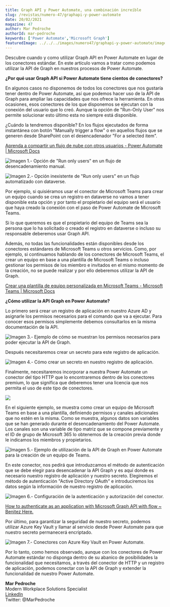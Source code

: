 ```yaml
---
title: Graph API y Power Automate, una combinación increíble
slug: /revistas/numero-47/graphapi-y-power-automate
date: 20/02/2021
magazine: 47
author: Mar Pedroche
authorId: mar-pedroche
keywords: ['Power Automate','Microsoft Graph']
featuredImage: ../../../images/numero47/graphapi-y-power-automate/image1.png
---
```




<ArticleHeader frontmatter={props.pageContext.frontmatter} />



Descubre cuando y como utilizar Graph API en Power Automate en lugar de
los conectores estándar. En este artículo vamos a tratar como podemos
utilizar la API de Graph en nuestros procesos de Power Automate.

**¿Por qué usar Graph API si Power Automate tiene cientos de conectores?**

En algunos casos no disponemos de todos los conectores que nos gustaría
tener dentro de Power Automate, así que podemos hacer uso de la API de
Graph para ampliar las capacidades que nos ofrece la herramienta. En
otras ocasiones, esos conectores de los que disponemos se ejecutan con
la conexión del usuario que lo creó. Aunque la opción de "Run-Only User"
nos permite solucionar esto último esta no siempre está disponible.

¿Cuándo la tendremos disponible? En los flujos ejecutados de forma
instantánea con botón "Manually trigger a flow" o en aquellos flujos que
se generen desde SharePoint con el desencadenador "For a selected item".

[Aprenda a compartir un flujo de nube con otros usuarios - Power Automate | Microsoft Docs](https://docs.microsoft.com/es-es/power-automate/create-team-flows)

![**Imagen** **1.- Opción de "Run only users" en un flujo de desencadenamiento manual.**](../../../images/numero47/graphapi-y-power-automate/image1.png)



![**Imagen** **2.- Opción inexistente de "Run only users" en un flujo automatizado con dataverse.**](../../../images/numero47/graphapi-y-power-automate/image2.png)



Por ejemplo, si quisiéramos usar el conector de Microsoft Teams para
crear un equipo cuando se crea un registro en dataverse no vamos a tener
disponible esta opción y por tanto el propietario del equipo será el
usuario que haya creado la conexión con el paso de Power Automate de
Microsoft Teams.

Si lo que queremos es que el propietario del equipo de Teams sea la
persona que lo ha solicitado o creado el registro en dataverse o incluso
su responsable deberemos usar Graph API.

Además, no todas las funcionalidades están disponibles desde los
conectores estándares de Microsoft Teams u otros servicios. Como, por
ejemplo, si continuamos hablando de los conectores de Microsoft Teams,
el crear un equipo en base a una plantilla de Microsoft Teams o incluso
gestionar los permisos de los miembro e invitados en el mismo momento de
la creación, no se puede realizar y por ello deberemos utilizar la API
de Graph.

[Crear una plantilla de equipo personalizada en Microsoft Teams - Microsoft Teams | Microsoft Docs](https://docs.microsoft.com/es-es/microsoftteams/create-a-team-template#:~:text=Inicie%20sesi%C3%B3n%20en%20el%20centro%20de%20administraci%C3%B3n%20de%20Teams.&text=En%20el%20navegaci%C3%B3n%20izquierdo%2C%20expanda,Haga%20clic%20en%20Agregar%20.)

**¿Cómo utilizar la API Graph en Power Automate?**

Lo primero será crear un registro de aplicación en nuestro Azure AD y
asignarle los permisos necesarios para el comando que va a ejecutar.
Para conocer esos permisos simplemente debemos consultarlos en la misma
documentación de la API.

![**Imagen** **3.- Ejemplo de cómo se muestran los permisos necesarios para poder ejecutar la API de Graph.**](../../../images/numero47/graphapi-y-power-automate/image3.png)


Después necesitaremos crear un secreto para este registro de aplicación.

![**Imagen** **4.- Cómo crear un secreto en nuestro registro de aplicación.**](../../../images/numero47/graphapi-y-power-automate/image4.png)



Finalmente, necesitaremos incorporar a nuestra Power Automate un
conector del tipo HTTP que lo encontraremos dentro de los conectores
premium, lo que significa que deberemos tener una licencia que nos
permita el uso de este tipo de conectores.

![](../../../images/numero47/graphapi-y-power-automate/image5.png)

En el siguiente ejemplo, se muestra como crear un equipo de Microsoft
Teams en base a una plantilla, definiendo permisos y canales adicionales
que no estén en la misma. Como se muestra, algunos datos son variables
que se han generado durante el desencadenamiento del Power Automate. Los
canales son una variable de tipo matriz que se compone previamente y el
ID de grupo de Microsoft 365 lo obtenemos de la creación previa donde le
indicamos los miembros y propietarios.

![**Imagen** **5.- Ejemplo de utilización de la API de Graph en Power Automate para la creación de un equipo de Teams.**](../../../images/numero47/graphapi-y-power-automate/image6.png)


En este conector, nos pedirá que introduzcamos el método de
autenticación que se debe elegir para desencadenar la API Graph y es
aquí donde es necesario nuestro registro de aplicación y nuestro
secreto. Elegiremos el método de autenticación "Active Directory OAuth"
e introduciremos los datos según la información de nuestro registro de
aplicación.

![**Imagen** **6.- Configuración de la autenticación y autorización del conector.**](../../../images/numero47/graphapi-y-power-automate/image7.png)



[How to authenticate as an application with Microsoft Graph API with flow ~ Benitez Here.](https://benitezhere.blogspot.com/2020/12/%20how-to-authenticate-as-application-with-microsoft-graph-api-with-flow.html)

Por último, para garantizar la seguridad de nuestro secreto, podemos
utilizar Azure Key Vault y llamar al servicio desde Power Automate para
que nuestro secreto permanecerá encriptado.

![**Imagen** **7.- Conectores con Azure Key Vault en Power Automate.**](../../../images/numero47/graphapi-y-power-automate/image8.png)



Por lo tanto, como hemos observado, aunque con los conectores de Power
Automate estándar no disponga dentro de su abanico de posibilidades la
funcionalidad que necesitamos, a través del conector de HTTP y un
registro de aplicación, podemos conectar con la API de Graph y extender
la funcionalidad de nuestro Power Automate.


**Mar Pedroche** <br />
Modern Workplace Solutions Specialist <br />
[LinkedIn](https://www.linkedin.com/in/mar%C3%ADa-del-mar-pedroche-ad%C3%A1n-2a9849119/) <br />
Twitter: @MarPedroche 